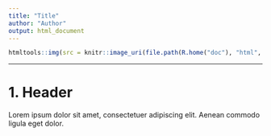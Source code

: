 ```yaml
---
title: "Title"
author: "Author"
output: html_document
---
```



```r
htmltools::img(src = knitr::image_uri(file.path(R.home("doc"), "html", "overpop.jpg")),alt = 'logo',  style = 'position:absolute; top:0; right:0; padding:10px;')
```

---

# 1. Header

Lorem ipsum dolor sit amet, consectetuer adipiscing elit. Aenean commodo ligula eget dolor.